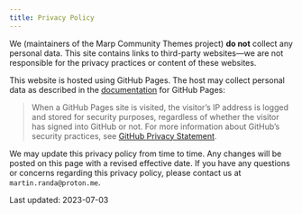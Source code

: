 ```yaml
---
title: Privacy Policy
---
```


We (maintainers of the Marp Community Themes project) **do not** collect any personal data. This site contains links to third-party websites---we are not responsible for the privacy practices or content of these websites.

This website is hosted using GitHub Pages. The host may collect personal data as described in the [documentation](https://docs.github.com/en/pages/getting-started-with-github-pages/about-github-pages) for GitHub Pages:

> When a GitHub Pages site is visited, the visitor's IP address is logged and stored for security purposes, regardless of whether the visitor has signed into GitHub or not. For more information about GitHub's security practices, see [GitHub Privacy Statement](https://docs.github.com/en/site-policy/privacy-policies/github-privacy-statement).

We may update this privacy policy from time to time. Any changes will be posted on this page with a revised effective date. If you have any questions or concerns regarding this privacy policy, please contact us at `martin.randa@proton.me`.

Last updated: 2023-07-03